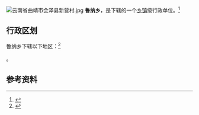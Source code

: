 {{中国乡级行政区|53/03/26/210/000}}
[[File:云南省曲靖市会泽县新营村.jpg|thumb]]
'''鲁纳乡'''，是{{PRC admin/fullname|53/03/26/210/000|3}}下辖的一个[[乡镇|乡镇]]级行政单位。<ref>{{PRC admin/ref sgc|{{PRC admin/parent|53/03/26/210/000}}}}</ref>

== 行政区划 ==

鲁纳乡下辖以下地区：<ref>{{PRC admin/ref sgc|53/03/26/210/000}}</ref>

{{PRC admin/children|53/03/26/210/000}}。

== 参考资料 ==

{{reflist}}

{{行政区划小作品}}
{{PRC admin/navcat|53/03/26/210/000}}